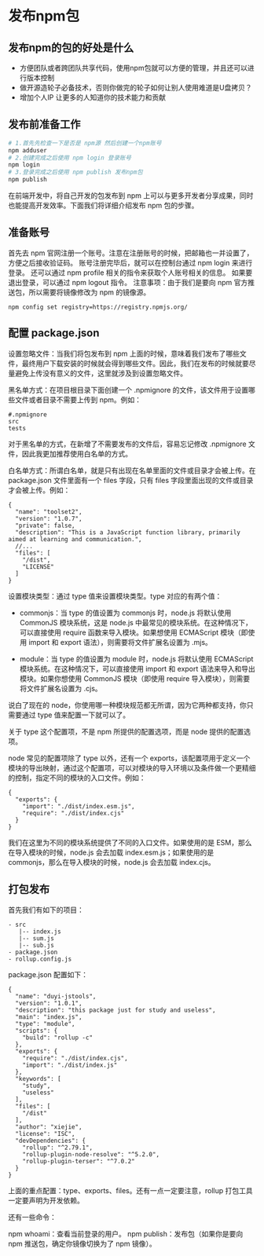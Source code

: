# 发布npm包

## 发布npm的包的好处是什么

- 方便团队或者跨团队共享代码，使用npm包就可以方便的管理，并且还可以进行版本控制
- 做开源造轮子必备技术，否则你做完的轮子如何让别人使用难道是U盘拷贝？
- 增加个人IP 让更多的人知道你的技术能力和贡献

## 发布前准备工作

```sh
# 1.首先先检查一下是否是 npm源 然后创建一个npm账号
npm adduser
# 2.创建完成之后使用 npm login 登录账号
npm login
# 3.登录完成之后使用 npm publish 发布npm包
npm publish
```

在前端开发中，将自己开发的包发布到 npm 上可以与更多开发者分享成果，同时也能提高开发效率。下面我们将详细介绍发布 npm 包的步骤。

## 准备账号

首先去 npm 官网注册一个账号。注意在注册账号的时候，把邮箱也一并设置了，方便之后接收验证码。
账号注册完毕后，就可以在控制台通过 npm login 来进行登录。
还可以通过 npm profile 相关的指令来获取个人账号相关的信息。
如果要退出登录，可以通过 npm logout 指令。
注意事项：由于我们是要向 npm 官方推送包，所以需要将镜像修改为 npm 的镜像源。

```
npm config set registry=https://registry.npmjs.org/
```





## 配置 package.json

设置忽略文件：当我们将包发布到 npm 上面的时候，意味着我们发布了哪些文件，最终用户下载安装的时候就会得到哪些文件。因此，我们在发布的时候就要尽量避免上传没有意义的文件，这里就涉及到设置忽略文件。

黑名单方式：在项目根目录下面创建一个 .npmignore 的文件，该文件用于设置哪些文件或者目录不需要上传到 npm。例如：

```
#.npmignore
src
tests
```



对于黑名单的方式，在新增了不需要发布的文件后，容易忘记修改 .npmignore 文件，因此我更加推荐使用白名单的方式。

白名单方式：所谓白名单，就是只有出现在名单里面的文件或目录才会被上传。在 package.json 文件里面有一个 files 字段，只有 files 字段里面出现的文件或目录才会被上传。例如：

```
{
  "name": "toolset2",
  "version": "1.0.7",
  "private": false,
  "description": "This is a JavaScript function library, primarily aimed at learning and communication.",
  //...
  "files": [
    "/dist",
    "LICENSE"
  ]
}
```



设置模块类型：通过 type 值来设置模块类型。type 对应的有两个值：

- commonjs：当 type 的值设置为 commonjs 时，node.js 将默认使用 CommonJS 模块系统，这是 node.js 中最常见的模块系统。在这种情况下，可以直接使用 require 函数来导入模块。如果想使用 ECMAScript 模块（即使用 import 和 export 语法），则需要将文件扩展名设置为 .mjs。

- module：当 type 的值设置为 module 时，node.js 将默认使用 ECMAScript 模块系统。在这种情况下，可以直接使用 import 和 export 语法来导入和导出模块。如果你想使用 CommonJS 模块（即使用 require 导入模块），则需要将文件扩展名设置为 .cjs。

说白了现在的 node，你使用哪一种模块规范都无所谓，因为它两种都支持，你只需要通过 type 值来配置一下就可以了。

关于 type 这个配置项，不是 npm 所提供的配置选项，而是 node 提供的配置选项。

node 常见的配置项除了 type 以外，还有一个 exports，该配置项用于定义一个模块的导出映射，通过这个配置项，可以对模块的导入环境以及条件做一个更精细的控制，指定不同的模块的入口文件。例如：

```
{
  "exports": {
    "import": "./dist/index.esm.js",
    "require": "./dist/index.cjs"
  }
}
```


我们在这里为不同的模块系统提供了不同的入口文件。如果使用的是 ESM，那么在导入模块的时候，node.js 会去加载 index.esm.js；如果使用的是 commonjs，那么在导入模块的时候，node.js 会去加载 index.cjs。

## 打包发布

首先我们有如下的项目：

```
- src
   |-- index.js
   |-- sum.js
   |-- sub.js
- package.json
- rollup.config.js

```



package.json 配置如下：

```
{
  "name": "duyi-jstools",
  "version": "1.0.1",
  "description": "this package just for study and useless",
  "main": "index.js",
  "type": "module",
  "scripts": {
    "build": "rollup -c"
  },
  "exports": {
    "require": "./dist/index.cjs",
    "import": "./dist/index.js"
  },
  "keywords": [
    "study",
    "useless"
  ],
  "files": [
    "/dist"
  ],
  "author": "xiejie",
  "license": "ISC",
  "devDependencies": {
    "rollup": "^2.79.1",
    "rollup-plugin-node-resolve": "^5.2.0",
    "rollup-plugin-terser": "^7.0.2"
  }
}
```



上面的重点配置：type、exports、files。还有一点一定要注意，rollup 打包工具一定要声明为开发依赖。

还有一些命令：

npm whoami：查看当前登录的用户。
npm publish：发布包（如果你是要向 npm 推送包，确定你镜像切换为了 npm 镜像）。
